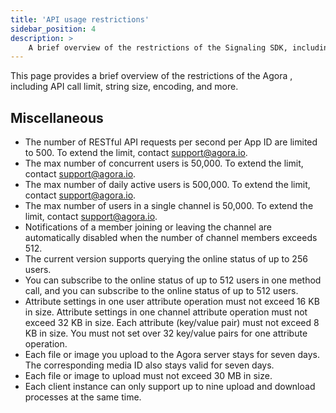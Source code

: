 ```yaml
---
title: 'API usage restrictions'
sidebar_position: 4
description: >
    A brief overview of the restrictions of the Signaling SDK, including API call limit, string size, encoding, and more.
---
```




This page provides a brief overview of the restrictions of the Agora <Vg k="MESS_SDK" />, including API call limit, string size, encoding, and more.

<Limitations PRODUCT="Signaling" CLIENT="app" PATH="signaling" />

## Miscellaneous

- The number of RESTful API requests per second per App ID are limited to 500. To extend the limit, contact support@agora.io.
- The max number of concurrent users is 50,000. To extend the limit, contact support@agora.io.
- The max number of daily active users is 500,000. To extend the limit, contact support@agora.io.
- The max number of users in a single channel is 50,000. To extend the limit, contact support@agora.io.
- Notifications of a member joining or leaving the channel are automatically disabled when the number of channel members exceeds 512.
- The current version supports querying the online status of up to 256 users.
- You can subscribe to the online status of up to 512 users in one method call, and you can subscribe to the online status of up to 512 users.
- Attribute settings in one user attribute operation must not exceed 16 KB in size. Attribute settings in one channel attribute operation must not exceed 32 KB in size. Each attribute (key/value pair) must not exceed 8 KB in size. You must not set over 32 key/value pairs for one attribute operation.
- Each file or image you upload to the Agora server stays for seven days. The corresponding media ID also stays valid for seven days.
- Each file or image to upload must not exceed 30 MB in size.
- Each client instance can only support up to nine upload and download processes at the same time.
